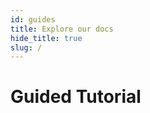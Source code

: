 ```yaml
---
id: guides
title: Explore our docs
hide_title: true
slug: /
---
```





# Guided Tutorial


<StackAndAuthMethodSelector />




<!-- ### Authentication Method Docs -->
<!---->
<!-- <RecipeLayout mode="auth_modes" cols={3} /> -->
<!---->
<!-- ### Add-on Docs -->
<!-- <RecipeLayout mode="add_ons" cols={2} /> -->

<!-- ### Reference Docs -->
<!-- <RecipeLayout mode="ref" cols={2} /> -->


